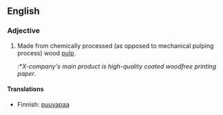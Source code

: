 ==English==
===Adjective===
{{en-adj|-}}

# {{context|of paper}} Made from chemically processed (as opposed to mechanical pulping process) wood [[pulp]].
#:*''X-company's main product is high-quality coated woodfree printing paper.''

====Translations====
{{top}}
*Finnish: [[puuvapaa]]
{{bottom}}